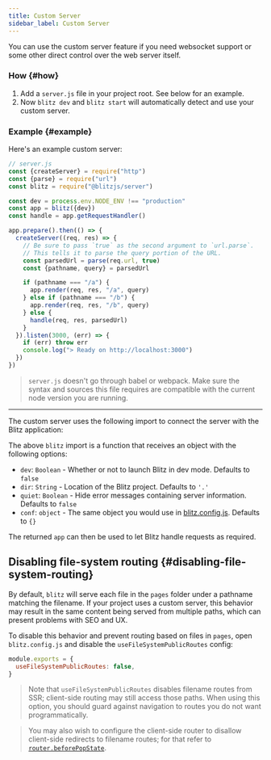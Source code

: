 ```yaml
---
title: Custom Server
sidebar_label: Custom Server
---
```


You can use the custom server feature if you need websocket support or some other direct control over the web server itself.

### How {#how}

1. Add a `server.js` file in your project root. See below for an example.
2. Now `blitz dev` and `blitz start` will automatically detect and use your custom server.

### Example {#example}

Here's an example custom server:

```js
// server.js
const {createServer} = require("http")
const {parse} = require("url")
const blitz = require("@blitzjs/server")

const dev = process.env.NODE_ENV !== "production"
const app = blitz({dev})
const handle = app.getRequestHandler()

app.prepare().then(() => {
  createServer((req, res) => {
    // Be sure to pass `true` as the second argument to `url.parse`.
    // This tells it to parse the query portion of the URL.
    const parsedUrl = parse(req.url, true)
    const {pathname, query} = parsedUrl

    if (pathname === "/a") {
      app.render(req, res, "/a", query)
    } else if (pathname === "/b") {
      app.render(req, res, "/b", query)
    } else {
      handle(req, res, parsedUrl)
    }
  }).listen(3000, (err) => {
    if (err) throw err
    console.log("> Ready on http://localhost:3000")
  })
})
```

> `server.js` doesn't go through babel or webpack. Make sure the syntax and sources this file requires are compatible with the current node version you are running.

---

The custom server uses the following import to connect the server with the Blitz application:

The above `blitz` import is a function that receives an object with the following options:

- `dev`: `Boolean` - Whether or not to launch Blitz in dev mode. Defaults to `false`
- `dir`: `String` - Location of the Blitz project. Defaults to `'.'`
- `quiet`: `Boolean` - Hide error messages containing server information. Defaults to `false`
- `conf`: `object` - The same object you would use in [blitz.config.js](./blitz-config). Defaults to `{}`

The returned `app` can then be used to let Blitz handle requests as required.

## Disabling file-system routing {#disabling-file-system-routing}

By default, `blitz` will serve each file in the `pages` folder under a pathname matching the filename. If your project uses a custom server, this behavior may result in the same content being served from multiple paths, which can present problems with SEO and UX.

To disable this behavior and prevent routing based on files in `pages`, open `blitz.config.js` and disable the `useFileSystemPublicRoutes` config:

```js
module.exports = {
  useFileSystemPublicRoutes: false,
}
```

> Note that `useFileSystemPublicRoutes` disables filename routes from SSR; client-side routing may still access those paths. When using this option, you should guard against navigation to routes you do not want programmatically.

> You may also wish to configure the client-side router to disallow client-side redirects to filename routes; for that refer to [`router.beforePopState`](./router#router-object).
